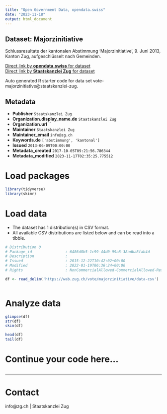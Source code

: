```yaml
---
title: "Open Government Data, opendata.swiss"
date: "2023-11-18"
output: html_document
---
```


## Dataset: Majorzinitiative

Schlussresultate der kantonalen Abstimmung 'Majorzinitiative', 9. Juni 2013, Kanton Zug, aufgeschlüsselt nach Gemeinden.

[Direct link by **opendata.swiss** for dataset](https://opendata.swiss/de/dataset/majorzinitiative)<br>
[Direct link by **Staatskanzlei Zug** for dataset](https://wab.zug.ch/vote/majorzinitiative/data)

Auto generated R starter code for data set vote-majorzinitiative@staatskanzlei-zug.

## Metadata

- **Publisher** `Staatskanzlei Zug`
- **Organization.display_name.de** `Staatskanzlei Zug`
- **Organization.url** ``
- **Maintainer** `Staatskanzlei Zug`
- **Maintainer_email** `info@zg.ch`
- **Keywords.de** `['abstimmung', 'kantonal']`
- **Issued** `2013-06-09T00:00:00`
- **Metadata_created** `2017-10-05T09:21:56.786344`
- **Metadata_modified** `2023-11-17T02:35:25.775512`


# Load packages

```r

library(tidyverse)
library(skimr)

```

# Load data

-   The dataset has 1 distribution(s) in CSV format.
-   All available CSV distributions are listed below and can be read into a tibble.

```r

# Distribution 0
# Package_id               : 6486d8b5-1c99-44d0-99a8-38adba8fab4d
# Description              : 
# Issued                   : 2015-12-22T10:42:02+00:00
# Modified                 : 2022-01-19T06:36:24+00:00
# Rights                   : NonCommercialAllowed-CommercialAllowed-ReferenceRequired

df <- read_delim('https://wab.zug.ch/vote/majorzinitiative/data-csv')



```

# Analyze data

```r

glimpse(df)
str(df)
skim(df)

head(df)
tail(df)

```

# Continue your code here...

```r

```

------------------------------------------------------------------------

# Contact

info@zg.ch | Staatskanzlei Zug
